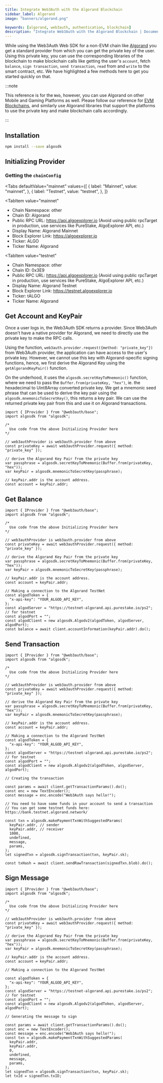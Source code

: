 ```yaml
---
title: Integrate Web3Auth with the Algorand Blockchain
sidebar_label: Algorand
image: "banners/algorand.png"

keywords: [algorand, web3auth, authentication, blockchain]
description: "Integrate Web3Auth with the Algorand Blockchain | Documentation - Web3Auth"
---
```



While using the Web3Auth Web SDK for a non-EVM chain like
[Algorand](https://algorandtechnologies.com/) you get a standard provider from which you can get the
private key of the user. Using this private key, you can use the corresponding libraries of the
blockchain to make blockchain calls like getting the user's `account`, fetch `balance`,
`sign transaction`, `send transaction`, `read` from and `write` to the smart contract, etc. We have
highlighted a few methods here to get you started quickly on that.

:::note

This reference is for the `Web`, however, you can use Algorand on other Mobile and Gaming Platforms
as well. Please follow our reference for [EVM Blockchains](/connect-blockchain/evm/), and similarly
use Algorand libraries that support the platforms to use the private key and make blockchain calls
accordingly.

:::

## Installation

```bash npm2yarn
npm install --save algosdk
```

## Initializing Provider

### Getting the `chainConfig`

<Tabs
 defaultValue="mainnet"
  values={[
    { label: "Mainnet", value: "mainnet", },
    { label: "Testnet", value: "testnet", },
  ]}
>
<TabItem
  value="mainnet"
>

- Chain Namespace: other
- Chain ID: Algorand
- Public RPC URL: https://api.algoexplorer.io (Avoid using public rpcTarget in production, use
  services like PureStake, AlgoExplorer API, etc.)
- Display Name: Algorand Mainnet
- Block Explorer Link: https://algoexplorer.io
- Ticker: ALGO
- Ticker Name: Algorand

</TabItem>

<TabItem
  value="testnet"
>

- Chain Namespace: other
- Chain ID: 0x3E9
- Public RPC URL: https://api.algoexplorer.io (Avoid using public rpcTarget in production, use
  services like PureStake, AlgoExplorer API, etc.)
- Display Name: Algorand Testnet
- Block Explorer Link: https://testnet.algoexplorer.io
- Ticker: tALGO
- Ticker Name: Algorand

</TabItem>
</Tabs>

## Get Account and KeyPair

Once a user logs in, the Web3Auth SDK returns a provider. Since Web3Auth doesn't have a native
provider for Algorand, we need to directly use the private key to make the RPC calls.

Using the function, `web3auth.provider.request({method: "private_key"})` from Web3Auth provider, the
application can have access to the user's private key. However, we cannot use this key with
Algorand-specific signing functions, hence, we first derive the Algorand Key using the
`getAlgorandKeyPair()` function.

On the underhood, it uses the `algosdk.secretKeyToMnemonic()` function, where we need to pass the
`Buffer.from(privateKey, "hex")`, ie. the hexadecimal to Uint8Array converted private key. We get a
mnemonic seed phrase that can be used to derive the key pair using the
`algosdk.mnemonicToSecretKey()`, this returns a key pair. We can use the returned private key pair
from this and use it on Algorand transactions.

```tsx
import { IProvider } from "@web3auth/base";
import algosdk from "algosdk";

/*
  Use code from the above Initializing Provider here
*/

// web3authProvider is web3auth.provider from above
const privateKey = await web3authProvider.request({ method: "private_key" });

// derive the Algorand Key Pair from the private key
var passphrase = algosdk.secretKeyToMnemonic(Buffer.from(privateKey, "hex"));
var keyPair = algosdk.mnemonicToSecretKey(passphrase);

// keyPair.addr is the account address.
const account = keyPair.addr;
```

## Get Balance

```tsx
import { IProvider } from "@web3auth/base";
import algosdk from "algosdk";

/*
  Use code from the above Initializing Provider here
*/

// web3authProvider is web3auth.provider from above
const privateKey = await web3authProvider.request({ method: "private_key" });

// derive the Algorand Key Pair from the private key
var passphrase = algosdk.secretKeyToMnemonic(Buffer.from(privateKey, "hex"));
var keyPair = algosdk.mnemonicToSecretKey(passphrase);

// keyPair.addr is the account address.
const account = keyPair.addr;

// Making a connection to the Algorand TestNet
const algodToken = {
  "x-api-key": "YOUR_ALGOD_API_KEY",
};
const algodServer = "https://testnet-algorand.api.purestake.io/ps2"; // for testnet
const algodPort = "";
const algodClient = new algosdk.Algodv2(algodToken, algodServer, algodPort);
const balance = await client.accountInformation(keyPair.addr).do();
```

## Send Transaction

```tsx
import { IProvider } from "@web3auth/base";
import algosdk from "algosdk";

/*
  Use code from the above Initializing Provider here
*/

// web3authProvider is web3auth.provider from above
const privateKey = await web3authProvider.request({ method: "private_key" });

// derive the Algorand Key Pair from the private key
var passphrase = algosdk.secretKeyToMnemonic(Buffer.from(privateKey, "hex"));
var keyPair = algosdk.mnemonicToSecretKey(passphrase);

// keyPair.addr is the account address.
const account = keyPair.addr;

// Making a connection to the Algorand TestNet
const algodToken = {
  "x-api-key": "YOUR_ALGOD_API_KEY",
};
const algodServer = "https://testnet-algorand.api.purestake.io/ps2"; // for testnet
const algodPort = "";
const algodClient = new algosdk.Algodv2(algodToken, algodServer, algodPort);

// Creating the transaction

const params = await client.getTransactionParams().do();
const enc = new TextEncoder();
const message = enc.encode("Web3Auth says hello!");

// You need to have some funds in your account to send a transaction
// You can get some testnet funds here: https://bank.testnet.algorand.network/

const txn = algosdk.makePaymentTxnWithSuggestedParams(
  keyPair.addr, // sender
  keyPair.addr, // receiver
  1000,
  undefined,
  message,
  params,
);
let signedTxn = algosdk.signTransaction(txn, keyPair.sk);

const txHash = await client.sendRawTransaction(signedTxn.blob).do();
```

## Sign Message

```tsx
import { IProvider } from "@web3auth/base";
import algosdk from "algosdk";

/*
  Use code from the above Initializing Provider here
*/

// web3authProvider is web3auth.provider from above
const privateKey = await web3authProvider.request({ method: "private_key" });

// derive the Algorand Key Pair from the private key
var passphrase = algosdk.secretKeyToMnemonic(Buffer.from(privateKey, "hex"));
var keyPair = algosdk.mnemonicToSecretKey(passphrase);

// keyPair.addr is the account address.
const account = keyPair.addr;

// Making a connection to the Algorand TestNet

const algodToken = {
  "x-api-key": "YOUR_ALGOD_API_KEY",
};
const algodServer = "https://testnet-algorand.api.purestake.io/ps2"; // for testnet
const algodPort = "";
const algodClient = new algosdk.Algodv2(algodToken, algodServer, algodPort);

// Generating the message to sign

const params = await client.getTransactionParams().do();
const enc = new TextEncoder();
const message = enc.encode("Web3Auth says hello!");
const txn = algosdk.makePaymentTxnWithSuggestedParams(
  keyPair.addr,
  keyPair.addr,
  0,
  undefined,
  message,
  params,
);
let signedTxn = algosdk.signTransaction(txn, keyPair.sk);
let txId = signedTxn.txID;
```
